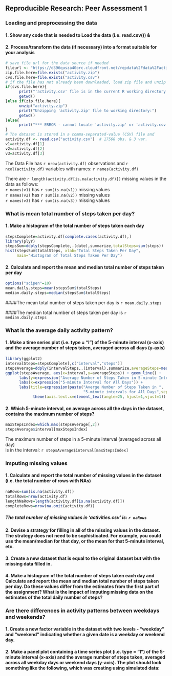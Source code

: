 ## Reproducible Research: Peer Assessment 1
### Loading and preprocessing the data

#### 1. Show any code that is needed to Load the data (i.e. read.csv()) &
#### 2. Process/transform the data (if necessary) into a format suitable for your analysis

```r
# save file url for the data source if needed
fileurl <- "https://d396qusza40orc.cloudfront.net/repdata%2Fdata%2Factivity.zip"
zip.file.here=file.exists("activity.zip")
cvs.file.here=file.exists("activity.csv")
# if the file has not already been downloaded, load zip file and unzip
if(cvs.file.here){
      print("'activity.csv' file is in the current R working directory:")
      getwd()
}else if(zip.file.here){
      unzip("activity.zip")
      print("Unzipping 'activity.zip' file to working directory:")
      getwd()
}else{
      print("*** ERROR - cannot locate 'activity.zip' or 'activity.csv' data file!")
}
# The dataset is stored in a comma-separated-value (CSV) file and 
activity.df <- read.csv("activity.csv")  # 17568 obs. & 3 var.
v1=activity.df[1]
v2=activity.df[2]
v3=activity.df[3]
```
The Data File has `r nrow(activity.df)` observations and `r ncol(activity.df)` variables with names: `r names(activity.df)`

There are `r length(activity.df[is.na(activity.df)])` missing values in the data as follows:  
`r names(v1)` has `r sum(is.na(v1))` missing values  
`r names(v2)` has `r sum(is.na(v2))` missing values  
`r names(v3)` has `r sum(is.na(v3))` missing values  


### What is mean total number of steps taken per day?

#### 1. Make a histogram of the total number of steps taken each day
```r
stepsComplete=activity.df[complete.cases(activity.df),]
library(plyr)
stepsSum=ddply(stepsComplete,.(date),summarize,totalSteps=sum(steps))
hist(stepsSum$totalSteps, xlab="Total Steps Taken Per Day", 
     main="Histogram of Total Steps Taken Per Day")
```

#### 2. Calculate and report the mean and median total number of steps taken per day
```r
options("scipen"=10)
mean.daily.steps=mean(stepsSum$totalSteps)
median.daily.steps=median(stepsSum$totalSteps)
```

####The mean total number of steps taken per day is `r mean.daily.steps`

####The median total number of steps taken per day is `r median.daily.steps`  


### What is the average daily activity pattern?

#### 1. Make a time series plot (i.e. type = "l") of the 5-minute interval (x-axis) and the average number of steps taken, averaged across all days (y-axis)

```r
library(ggplot2)
intervalSteps=stepsComplete[,c("interval","steps")]
stepsAverage=ddply(intervalSteps,.(interval),summarize,averageSteps=mean(steps))
ggplot(stepsAverage, aes(x=interval,y=averageSteps)) + geom_line() +
      labs(y=expression("Average Number of Steps Taken in 5-minute Intervals"))+
      labs(x=expression("5-minute Interval for All Days")) +
      labs(title=expression(paste("Averge Number of Steps Taken in ", 
                                  "5-minute intervals for All Days",sep=""))) +
            theme(axis.text.x=element_text(angle=25, hjust=1,vjust=1))
```


#### 2. Which 5-minute interval, on average across all the days in the dataset, contains the maximum number of steps?

```r
maxStepsIndex=which.max(stepsAverage[,2])
stepsAverage$interval[maxStepsIndex]
```

The maximum number of steps in a 5-minute interval (averaged across all day)  
is in the interval: `r stepsAverage$interval[maxStepsIndex]`


### Imputing missing values

#### 1. Calculate and report the total number of missing values in the dataset (i.e. the total number of rows with NAs)

```r
naRows=sum(is.na(activity.df))
totalRows=nrow(activity.df)
lengthNaRows=length(activity.df[is.na(activity.df)])
completeRows=nrow(na.omit(activity.df))
```

##### The total number of missing values in 'activities.csv' is: `r naRows`

#### 2. Devise a strategy for filling in all of the missing values in the dataset. The strategy does not need to be sophisticated. For example, you could use the mean/median for that day, or the mean for that 5-minute interval, etc.

#### 3. Create a new dataset that is equal to the original dataset but with the missing data filled in.

#### 4. Make a histogram of the total number of steps taken each day and Calculate and report the mean and median total number of steps taken per day. Do these values differ from the estimates from the first part of the assignment? What is the impact of imputing missing data on the estimates of the total daily number of steps?



### Are there differences in activity patterns between weekdays and weekends?

#### 1. Create a new factor variable in the dataset with two levels - "weekday" and "weekend" indicating whether a given date is a weekday or weekend day.

#### 2. Make a panel plot containing a time series plot (i.e. type = "l") of the 5-minute interval (x-axis) and the average number of steps taken, averaged across all weekday days or weekend days (y-axis). The plot should look something like the following, which was creating using simulated data:

